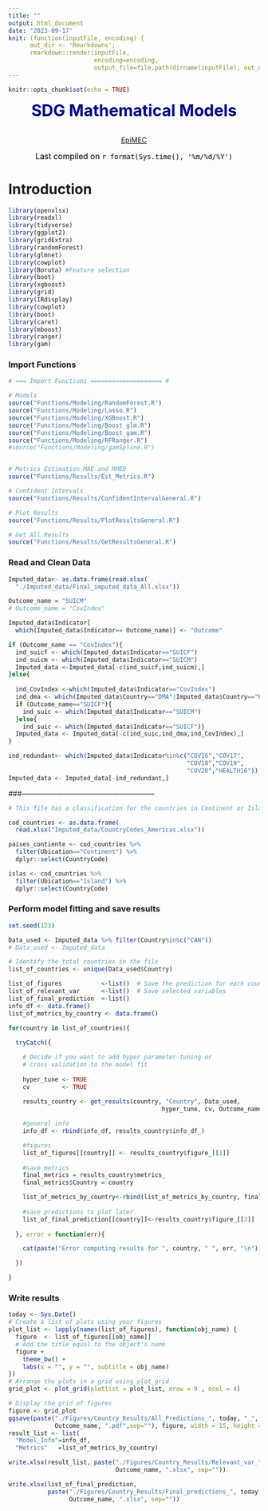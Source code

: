 ```yaml
---
title: ""
output: html_document
date: "2023-09-17"
knit: (function(inputFile, encoding) { 
      out_dir <- 'Rmarkdowns';
      rmarkdown::render(inputFile,
                        encoding=encoding, 
                        output_file=file.path(dirname(inputFile), out_dir, 'MainFileCountry.html')) })
---
```


```r
knitr::opts_chunk$set(echo = TRUE)
```

<center><p style="color:darkblue"> <font size="6">  **SDG Mathematical Models** </font> </p> </center>
<center><p style="color:darkblue"> <br> [EpiMEC](https://paginas.cimpa.ucr.ac.cr/Epimec/) </font> </p> </center>
<center><p style="color:black"> <font size="3"> Last compiled on `r format(Sys.time(), '%m/%d/%Y')` </font> </p> </center>

# Introduction

```r
library(openxlsx)
library(readxl)
library(tidyverse)
library(ggplot2)
library(gridExtra)
library(randomForest)
library(glmnet)
library(cowplot)
library(Boruta) #Feature selection
library(boot)
library(xgboost)
library(grid)
library(IRdisplay)
library(cowplot)
library(boot)
library(caret)
library(mboost)
library(ranger)
library(gam)
```

### Import Functions

```r

# === Import Functions ==================== #

# Models
source("Functions/Modeling/RandomForest.R")
source("Functions/Modeling/Lasso.R")
source("Functions/Modeling/XGBoost.R")
source("Functions/Modeling/Boost_glm.R")
source("Functions/Modeling/Boost_gam.R")
source("Functions/Modeling/RFRanger.R")
#source("Functions/Modeling/gamSpline.R")


# Metrics Estimation MAE and RMED
source("Functions/Results/Est_Metrics.R")

# Confident Intervals
source("Functions/Results/ConfidentIntervalGeneral.R")

# Plot Results
source("Functions/Results/PlotResultsGeneral.R")

# Get All Results
source("Functions/Results/GetResultsGeneral.R")

```

### Read and Clean Data

```r

Imputed_data<- as.data.frame(read.xlsx(
  "./Imputed_data/Final_imputed_data_All.xlsx"))

Outcome_name = "SUICM"
# Outcome_name = "CovIndex"

Imputed_data$Indicator[
  which(Imputed_data$Indicator== Outcome_name)] <- "Outcome"

if (Outcome_name == "CovIndex"){
  ind_suicf <- which(Imputed_data$Indicator=="SUICF")
  ind_suicm <- which(Imputed_data$Indicator=="SUICM")
  Imputed_data <-Imputed_data[-c(ind_suicf,ind_suicm),]
}else{
  
  ind_CovIndex <-which(Imputed_data$Indicator=="CovIndex")
  ind_dma <- which(Imputed_data$Country=="DMA"|Imputed_data$Country=="KNA")
  if (Outcome_name=="SUICF"){
    ind_suic <- which(Imputed_data$Indicator=="SUICM")
  }else{
    ind_suic <- which(Imputed_data$Indicator=="SUICF")}
  Imputed_data <- Imputed_data[-c(ind_suic,ind_dma,ind_CovIndex),]
}

ind_redundant<- which(Imputed_data$Indicator%in%c("COV16","COV17",
                                                  "COV18","COV19",
                                                  "COV20","HEALTH16"))
Imputed_data <- Imputed_data[-ind_redundant,]
```

###---------------------------------------------------------

```r
# This file has a classification for the countries in Continent or Island

cod_countries <- as.data.frame(
  read.xlsx("Imputed_data/CountryCodes_Americas.xlsx"))

paises_contiente <- cod_countries %>% 
  filter(Ubication=="Continent") %>% 
  dplyr::select(CountryCode)

islas <- cod_countries %>%
  filter(Ubication=="Island") %>%
  dplyr::select(CountryCode)
```

### Perform model fitting and save results

```r
set.seed(123)

Data_used <- Imputed_data %>% filter(Country%in%c("CAN"))
# Data_used <- Imputed_data

# Identify the total countries in the file
list_of_countries <- unique(Data_used$Country)

list_of_figures           <-list()  # Save the prediction for each country
list_of_relevant_var      <-list()  # Save selected variables
list_of_final_prediction  <-list()
info_df <- data.frame()
list_of_metrics_by_country <- data.frame()

for(country in list_of_countries){
  
  tryCatch({

    # Decide if you want to add hyper parameter tuning or
    # cross validation to the model fit
    
    hyper_tune <- TRUE
    cv         <- TRUE
  
    results_country <- get_results(country, "Country", Data_used,
                                           hyper_tune, cv, Outcome_name)

    #general info
    info_df <- rbind(info_df, results_country$info_df_)

    #figures
    list_of_figures[[country]] <- results_country$figure_[[1]]
  
    #save metrics  
    final_metrics = results_country$metrics_ 
    final_metrics$Country = country

    list_of_metrics_by_country<-rbind(list_of_metrics_by_country, final_metrics)
  
    #save predictions to plot later
    list_of_final_prediction[[country]]<-results_country$figure_[[2]]
  
  }, error = function(err){

    cat(paste("Error computing results for ", country, " ", err, "\n"))

  })

}
```

### Write results

```r

today <- Sys.Date()
# Create a list of plots using your figures
plot_list <- lapply(names(list_of_figures), function(obj_name) {
  figure  <- list_of_figures[[obj_name]]
  # Add the title equal to the object's name
  figure +
    theme_bw() +
    labs(x = "", y = "", subtitle = obj_name)
})
# Arrange the plots in a grid using plot_grid
grid_plot <- plot_grid(plotlist = plot_list, nrow = 9 , ncol = 4)

# Display the grid of figures
figure <- grid_plot
ggsave(paste("./Figures/Country_Results/All_Predictions_", today, "_", 
             Outcome_name, ".pdf",sep=""), figure, width = 15, height = 20) 
result_list <- list(
  "Model_Info"=info_df,
  "Metrics"   =list_of_metrics_by_country)

write.xlsx(result_list, paste("./Figures/Country_Results/Relevant_var_", today, "_", 
                              Outcome_name, ".xlsx", sep=""))

write.xlsx(list_of_final_prediction,
           paste("./Figures/Country_Results/Final_predictions_", today, "_",
                 Outcome_name, ".xlsx", sep=""))
```

